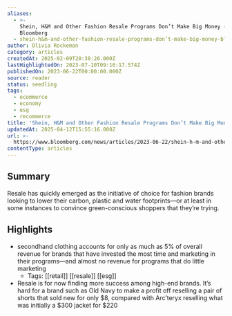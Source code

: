 ```yaml
---
aliases:
  - >-
    Shein, H&M and Other Fashion Resale Programs Don’t Make Big Money -
    Bloomberg
  - shein-h&m-and-other-fashion-resale-programs-don’t-make-big-money-bloomberg
author: Olivia Rockeman
category: articles
createdAt: 2025-02-09T20:38:26.000Z
lastHighlightedOn: 2023-07-10T09:16:17.574Z
publishedOn: 2023-06-22T00:00:00.000Z
source: reader
status: seedling
tags:
  - ecommerce
  - economy
  - esg
  - recommerce
title: 'Shein, H&M and Other Fashion Resale Programs Don’t Make Big Money - Bloomberg'
updatedAt: 2025-04-12T15:55:16.000Z
url: >-
  https://www.bloomberg.com/news/articles/2023-06-22/shein-h-m-and-other-fashion-resale-programs-don-t-make-big-money?srnd=businessweek-v2&utm_source=substack&utm_medium=email
contentType: articles
---
```

## Summary

Resale has quickly emerged as the initiative of choice for fashion brands looking to lower their carbon, plastic and water footprints—or at least in some instances to convince green-conscious shoppers that they’re trying.

## Highlights

- secondhand clothing accounts for only as much as 5% of overall revenue for brands that have invested the most time and marketing in their programs—and almost no revenue for programs that do little marketing
    - Tags: [[retail]] [[resale]] [[esg]]
- Resale is for now finding more success among high-end brands. It’s hard for a brand such as Old Navy to make a profit off reselling a pair of shorts that sold new for only $8, compared with Arc’teryx reselling what was initially a $300 jacket for $220
